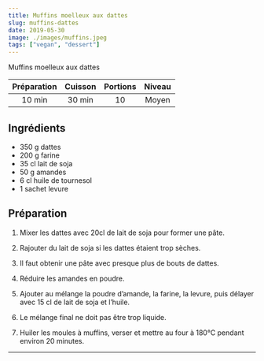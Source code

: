```yaml
---
title: Muffins moelleux aux dattes
slug: muffins-dattes
date: 2019-05-30
image: ./images/muffins.jpeg
tags: ["vegan", "dessert"]
---
```


<StyledParagraph>Muffins moelleux aux dattes</StyledParagraph>

| Préparation | Cuisson | Portions | Niveau |
| :-: | :-: | :-: | :-: |
| 10 min | 30 min | 10 | Moyen |

## Ingrédients
- <ListItem>350 g dattes</ListItem>
- <ListItem>200 g farine</ListItem>
- <ListItem>35 cl lait de soja</ListItem>
- <ListItem>50 g amandes</ListItem>
- <ListItem>6 cl huile de tournesol</ListItem>
- <ListItem>1 sachet levure</ListItem>

## Préparation

1. Mixer les dattes avec 20cl de lait de soja pour former une pâte.

2. Rajouter du lait de soja si les dattes étaient trop sèches.

3. Il faut obtenir une pâte avec presque plus de bouts de dattes.

4. Réduire les amandes en poudre.

5. Ajouter au mélange la poudre d’amande, la farine, la levure, puis délayer avec 15 cl de lait de soja et l’huile.

6. Le mélange final ne doit pas être trop liquide.

7. Huiler les moules à muffins, verser et mettre au four à 180°C pendant environ 20 minutes.

---

